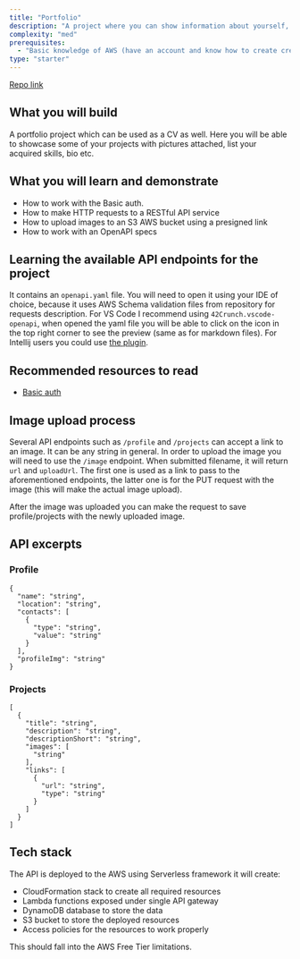 ```yaml
---
title: "Portfolio"
description: "A project where you can show information about yourself, showcase your projects and use it as a portfolio/CV website. API endpoints require authentication for editing the data. It features skills, educations, projects, image upload."
complexity: "med"
prerequisites:
  - "Basic knowledge of AWS (have an account and know how to create creds for AWS CLI)"
type: "starter"
---
```


[Repo link](https://github.com/gultyaev/aws-profile-go)

## What you will build

A portfolio project which can be used as a CV as well. Here you will be able to showcase some of your projects with pictures attached, list your acquired skills, bio etc.

## What you will learn and demonstrate

- How to work with the Basic auth.
- How to make HTTP requests to a RESTful API service
- How to upload images to an S3 AWS bucket using a presigned link
- How to work with an OpenAPI specs

## Learning the available API endpoints for the project

It contains an `openapi.yaml` file. You will need to open it using your IDE of choice, because it uses AWS Schema validation files from repository for requests description.
For VS Code I recommend using `42Crunch.vscode-openapi`, when opened the yaml file you will be able to click on the icon in the top right corner to see the preview (same as for markdown files).
For Intellij users you could use [the plugin](https://plugins.jetbrains.com/plugin/14394-openapi-specifications).

## Recommended resources to read

- [Basic auth](https://www.twilio.com/docs/glossary/what-is-basic-authentication)

## Image upload process

Several API endpoints such as `/profile` and `/projects` can accept a link to an image. It can be any string in general.
In order to upload the image you will need to use the `/image` endpoint. When submitted filename, it will return `url` and `uploadUrl`.
The first one is used as a link to pass to the aforementioned endpoints, the latter one is for the PUT request with the image (this will make the actual image upload).

After the image was uploaded you can make the request to save profile/projects with the newly uploaded image.

## API excerpts

### Profile

```
{
  "name": "string",
  "location": "string",
  "contacts": [
    {
      "type": "string",
      "value": "string"
    }
  ],
  "profileImg": "string"
}
```

### Projects

```
[
  {
    "title": "string",
    "description": "string",
    "descriptionShort": "string",
    "images": [
      "string"
    ],
    "links": [
      {
        "url": "string",
        "type": "string"
      }
    ]
  }
]
```

## Tech stack

The API is deployed to the AWS using Serverless framework it will create:

- CloudFormation stack to create all required resources
- Lambda functions exposed under single API gateway
- DynamoDB database to store the data
- S3 bucket to store the deployed resources
- Access policies for the resources to work properly

This should fall into the AWS Free Tier limitations.
